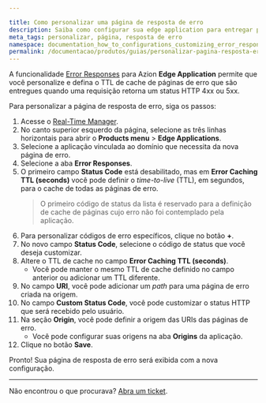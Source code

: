 ```yaml
---

title: Como personalizar uma página de resposta de erro
description: Saiba como configurar sua edge application para entregar páginas de erro personalizadas ao seu usuário baseada em códigos de erro HTTP.
meta_tags: personalizar, página, resposta de erro
namespace: documentation_how_to_configurations_customizing_error_response_page
permalink: /documentacao/produtos/guias/personalizar-pagina-resposta-erro/
---
```


A funcionalidade [Error Responses](/pt-br/documentacao/produtos/edge-application/error-responses/) para Azion **Edge Application** permite que você personalize e defina o TTL de cache de páginas de erro que são entregues quando uma requisição retorna um status HTTP 4xx ou 5xx.

Para personalizar a página de resposta de erro, siga os passos:

1. Acesse o [Real-Time Manager](https://manager.azion.com/).
2. No canto superior esquerdo da página, selecione as três linhas horizontais para abrir o **Products menu** > **Edge Applications**.
3. Selecione a aplicação vinculada ao domínio que necessita da nova página de erro.
4. Selecione a aba **Error Responses**.
5. O primeiro campo **Status Code** está desabilitado, mas em **Error Caching TTL (seconds)** você pode definir o *time-to-live* (TTL), em segundos, para o cache de todas as páginas de erro.
    > O primeiro código de status da lista é reservado para a definição de cache de páginas cujo erro não foi contemplado pela aplicação.
6. Para personalizar códigos de erro específicos, clique no botão **+**.
7. No novo campo **Status Code**, selecione o código de status que você deseja customizar.
8. Altere o TTL de cache no campo **Error Caching TTL (seconds)**.
   - Você pode manter o mesmo TTL de cache definido no campo anterior ou adicionar um TTL diferente.
9. No campo **URI**, você pode adicionar um *path* para uma página de erro criada na origem.
10. No campo **Custom Status Code**, você pode customizar o status HTTP que será recebido pelo usuário.
11. Na seção **Origin**, você pode definir a origem das URIs das páginas de erro.
    - Você pode configurar suas origens na aba **Origins** da aplicação.
12. Clique no botão **Save**.

Pronto! Sua página de resposta de erro será exibida com a nova configuração.

---

Não encontrou o que procurava? [Abra um ticket](https://tickets.azion.com/pt-BR/support/login/).
